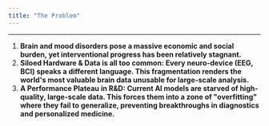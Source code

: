 ```yaml
---
title: "The Problem"
---
```


---

1. **Brain and mood disorders pose a massive economic and social burden, yet interventional progress has been relatively stagnant.**
2. **Siloed Hardware & Data is all too common: Every neuro-device (EEG, BCI) speaks a different language. This fragmentation renders the world's most valuable brain data unusable for large-scale analysis.**
3. **A Performance Plateau in R&D: Current AI models are starved of high-quality, large-scale data. This forces them into a zone of "overfitting" where they fail to generalize, preventing breakthroughs in diagnostics and personalized medicine.**